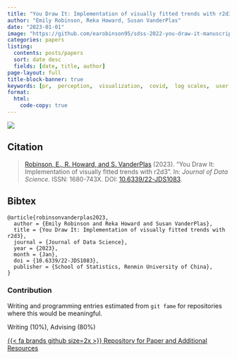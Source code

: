 ```yaml
---
title: "You Draw It: Implementation of visually fitted trends with r2d3"
author: "Emily Robinson, Reka Howard, Susan VanderPlas"
date: "2023-01-01"
image: "https://github.com/earobinson95/sdss-2022-you-draw-it-manuscript/blob/master/images/ydi-stimuli.png?raw=true"
categories: papers
listing:
  contents: posts/papers
  sort: date desc
  fields: [date, title, author]
page-layout: full
title-block-banner: true
keywords: [pr,  perception,  visualization,  covid,  log scales,  user testing]
format:
  html:
    code-copy: true
---
```

 
![](https://github.com/earobinson95/sdss-2022-you-draw-it-manuscript/blob/master/images/ydi-stimuli.png?raw=true){.preview-image}
 
## Citation
> <a name=bib-robinsonvanderplas2023></a>[Robinson, E., R. Howard, and S. VanderPlas](#cite-robinsonvanderplas2023) (2023). “You Draw It: Implementation of visually fitted trends with r2d3”. In: _Journal of Data Science_. ISSN: 1680-743X. DOI: [10.6339/22-JDS1083](https://doi.org/10.6339%2F22-JDS1083).

::: {.callout-note collapse='true'}
## Bibtex
```
@article{robinsonvanderplas2023,
  author = {Emily Robinson and Reka Howard and Susan VanderPlas},
  title = {You Draw It: Implementation of visually fitted trends with r2d3},
  journal = {Journal of Data Science},
  year = {2023},
  month = {Jan},
  doi = {10.6339/22-JDS1083},
  publisher = {School of Statistics, Renmin University of China},
}
```
:::



### Contribution

Writing and programming entries estimated from `git fame` for repositories where this would be meaningful.

Writing (10\%), Advising (80\%)

[{{< fa brands github size=2x >}} Repository for Paper and Additional Resources](https://github.com/earobinson95/sdss-2022-you-draw-it-manuscript){.btn .btn-tip role="button"}
